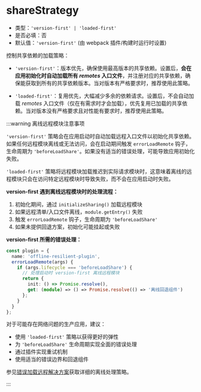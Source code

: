 # shareStrategy

- 类型：`'version-first' | 'loaded-first'`
- 是否必填：否
- 默认值：`'version-first'` (由 webpack 插件/构建时运行时设置)

控制共享依赖的加载策略：

- `'version-first'`：版本优先，确保使用最高版本的共享依赖。设置后，**会在应用初始化时自动加载所有 *remotes* 入口文件**，并注册对应的共享依赖，确保能获取到所有的共享依赖版本。当对版本有严格要求时，推荐使用此策略。

- `'loaded-first'`：复用优先，大幅减少多余的依赖请求。设置后，不会自动加载 *remotes* 入口文件（仅在有需求时才会加载），优先复用已加载的共享依赖。当对版本没有严格要求且对性能有要求时，推荐使用此策略。

:::warning 离线远程模块注意事项

`'version-first'` 策略会在应用启动时自动加载远程入口文件以初始化共享依赖。如果任何远程模块离线或无法访问，会在启动期间触发 `errorLoadRemote` 钩子，生命周期为 `'beforeLoadShare'`。如果没有适当的错误处理，可能导致应用初始化失败。

`'loaded-first'` 策略将远程模块加载推迟到实际请求模块时，这意味着离线的远程模块只会在访问特定远程模块时导致失败，而不会在应用启动时失败。

**version-first 遇到离线远程模块时的处理流程：**
1. 初始化期间，通过 `initializeSharing()` 加载远程模块
2. 如果远程清单/入口文件离线，`module.getEntry()` 失败
3. 触发 `errorLoadRemote` 钩子，生命周期为 `'beforeLoadShare'`
4. 如果未提供回退方案，初始化可能挂起或失败

**version-first 所需的错误处理：**
```ts
const plugin = {
  name: 'offline-resilient-plugin',
  errorLoadRemote(args) {
    if (args.lifecycle === 'beforeLoadShare') {
      // 处理启动时 version-first 离线远程模块
      return {
        init: () => Promise.resolve(),
        get: (module) => () => Promise.resolve(() => '离线回退组件')
      };
    }
  }
};
```

对于可能存在网络问题的生产应用，建议：
- 使用 `'loaded-first'` 策略以获得更好的弹性
- 为 `'beforeLoadShare'` 生命周期实现全面的错误处理
- 通过插件实现重试机制
- 使用适当的错误边界和回退组件

参见[错误加载远程解决方案](../blog/error-load-remote)获取详细的离线处理策略。

:::
